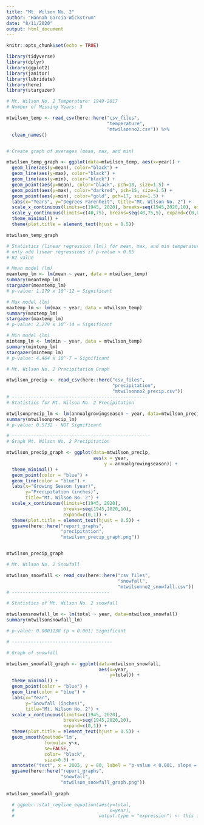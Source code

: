 ```yaml
---
title: "Mt. Wilson No. 2"
author: "Hannah Garcia-Wickstrum"
date: "8/11/2020"
output: html_document
---
```


```r
knitr::opts_chunk$set(echo = TRUE)
```

```r
library(tidyverse)
library(dplyr)
library(ggplot2)
library(janitor)
library(lubridate)
library(here)
library(stargazer)
```

```r
# Mt. Wilson No. 2 Temperature: 1949-2017
# Number of Missing Years: 3

mtwilson_temp <- read_csv(here::here("csv_files",
                                     "temperature",
                                     "mtwilsonno2.csv")) %>%
  clean_names()


# Create graph of averages (mean, max, and min)

mtwilson_temp_graph <- ggplot(data=mtwilson_temp, aes(x=year)) +
  geom_line(aes(y=mean), color="black") +
  geom_line(aes(y=max), color="black") +
  geom_line(aes(y=min), color="black") +
  geom_point(aes(y=mean), color="black", pch=18, size=1.5) +
  geom_point(aes(y=max), color="darkred", pch=15, size=1.5) +
  geom_point(aes(y=min), color="gold", pch=17, size=1.5) +
  labs(x="Years", y="Degrees Farenheit", title="Mt. Wilson No. 2") +
  scale_x_continuous(limits=c(1945, 2020), breaks=seq(1945,2020,10), expand=c(0,1)) +
  scale_y_continuous(limits=c(40,75), breaks=seq(40,75,5), expand=c(0,0)) +
  theme_minimal() +
  theme(plot.title = element_text(hjust = 0.5))

mtwilson_temp_graph
```

```r
# Statistics (linear regression (lm)) for mean, max, and min temperature at Mt. Wilson No. 2
# only add linear regressions if p-value < 0.05
# R2 value 

# Mean model (lm)
meantemp_lm <- lm(mean ~ year, data = mtwilson_temp)
summary(meantemp_lm)
stargazer(meantemp_lm)
# p-value: 1.179 x 10^-12 = Significant

# Max model (lm)
maxtemp_lm <- lm(max ~ year, data = mtwilson_temp)
summary(maxtemp_lm)
stargazer(maxtemp_lm)
# p-value: 2.279 x 10^-14 = Significant

# Min model (lm)
mintemp_lm <- lm(min ~ year, data = mtwilson_temp)
summary(mintemp_lm)
stargazer(mintemp_lm)
# p-value: 4.464 x 10^-7 = Significant

```

```r
# Mt. Wilson No. 2 Precipitation Graph

mtwilson_precip <- read_csv(here::here("csv_files",
                                       "precipitation",
                                       "mtwilsonno2_precip.csv"))
# --------------------------------------------------
# Statistics for Mt. Wilson No. 2 Precipitation

mtwilsonprecip_lm <- lm(annualgrowingseason ~ year, data=mtwilson_precip)
summary(mtwilsonprecip_lm)
# p-value: 0.5732 - NOT Significant

# ---------------------------------------------------
# Graph Mt. Wilson No. 2 Precipitation

mtwilson_precip_graph <- ggplot(data=mtwilson_precip,
                                aes(x = year,
                                    y = annualgrowingseason)) +
  theme_minimal() +
  geom_point(color = "blue") +
  geom_line(color = "blue") + 
  labs(x="Growing Season (year)",
       y="Precipitation (inches)",
       title="Mt. Wilson No. 2") +
  scale_x_continuous(limits=c(1945, 2020),
                     breaks=seq(1945,2020,10),
                     expand=c(0,1)) +
  theme(plot.title = element_text(hjust = 0.5)) +
  ggsave(here::here("report_graphs",
                    "precipitation",
                    "mtwilson_precip_graph.png"))


mtwilson_precip_graph

```


```r
# Mt. Wilson No. 2 Snowfall

mtwilson_snowfall <- read_csv(here::here("csv_files",
                                         "snowfall",
                                         "mtwilsonno2_snowfall.csv"))
# ------------------------------------

# Statistics of Mt. Wilson No. 2 snowfall

mtwilsonsnowfall_lm <- lm(total ~ year, data=mtwilson_snowfall)
summary(mtwilsonsnowfall_lm)

# p-value: 0.0001138 (p < 0.001) Significant

# -------------------------------------

# Graph of snowfall

mtwilson_snowfall_graph <- ggplot(data=mtwilson_snowfall,
                                  aes(x=year,
                                      y=total)) +
  theme_minimal() +
  geom_point(color = "blue") +
  geom_line(color = "blue") + 
  labs(x="Year",
       y="Snowfall (inches)",
       title="Mt. Wilson No. 2") +
  scale_x_continuous(limits=c(1945, 2020),
                     breaks=seq(1945,2020,10),
                     expand=c(0,1)) +
  theme(plot.title = element_text(hjust = 0.5)) +
  geom_smooth(method='lm',
              formula= y~x,
              se=FALSE,
              color= "black",
              size=0.5) +
  annotate("text", x = 2005, y = 80, label = "p-value < 0.001, slope = -0.7182") +
  ggsave(here::here("report_graphs",
                    "snowfall",
                    "mtwilson_snowfall_graph.png"))
  
mtwilson_snowfall_graph

  # ggpubr::stat_regline_equation(aes(y=total,
  #                                   x=year),
  #                               output.type = "expression") <- this is another option to add the equation to the graph

```

